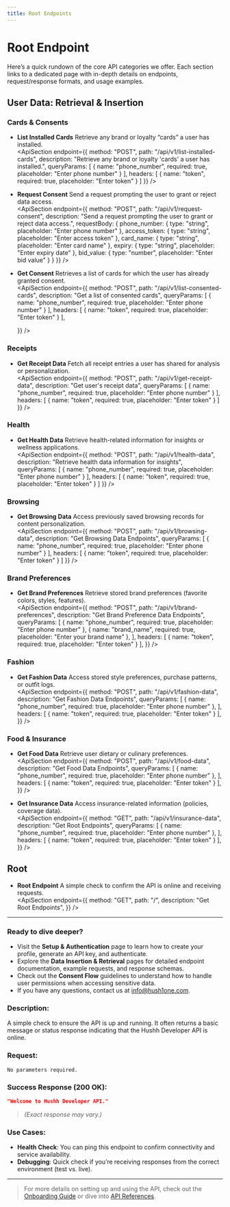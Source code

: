```yaml
---
title: Root Endpoints
---
```


# Root Endpoint

Here’s a quick rundown of the core API categories we offer. Each section links to a dedicated page with in-depth details on endpoints, request/response formats, and usage examples.

## User Data: Retrieval & Insertion

### Cards & Consents

- **List Installed Cards**
  Retrieve any brand or loyalty “cards” a user has installed.  
  <ApiSection 
  endpoint={{
    method: "POST",
    path: "/api/v1/list-installed-cards",
    description: "Retrieve any brand or loyalty 'cards' a user has installed.",
    queryParams: [
      { name: "phone_number", required: true, placeholder: "Enter phone number" }
    ],
    headers: [
      { name: "token", required: true, placeholder: "Enter token" }
    ]
  }}
  />


- **Request Consent**
  Send a request prompting the user to grant or reject data access.  
  <ApiSection 
  endpoint={{
    method: "POST",
    path: "/api/v1/request-consent",
    description: "Send a request prompting the user to grant or reject data access.",
    requestBody: {
      phone_number: { type: "string", placeholder: "Enter phone number" },
      access_token: { type: "string", placeholder: "Enter access token" },
      card_name: { type: "string", placeholder: "Enter card name" },
      expiry: { type: "string", placeholder: "Enter expiry date" },
      bid_value: { type: "number", placeholder: "Enter bid value" }
    }
  }}
  />

- **Get Consent**
  Retrieves a list of cards for which the user has already granted consent.  
  <ApiSection 
  endpoint={{
    method: "POST",
    path: "/api/v1/list-consented-cards",
    description: "Get a list of consented cards",
    queryParams: [
      { name: "phone_number", required: true, placeholder: "Enter phone number" }
    ],
    headers: [
      { name: "token", required: true, placeholder: "Enter token" }
    ],
    
  }}
  />

### Receipts

- **Get Receipt Data**
  Fetch all receipt entries a user has shared for analysis or personalization.  
  <ApiSection 
  endpoint={{
    method: "POST",
    path: "/api/v1/get-receipt-data",
    description: "Get user's receipt data",
    queryParams: [
      { name: "phone_number", required: true, placeholder: "Enter phone number" }
    ],
    headers: [
      { name: "token", required: true, placeholder: "Enter token" }
    ]
  }}
  />


### Health


- **Get Health Data**
  Retrieve health-related information for insights or wellness applications.  
  <ApiSection 
  endpoint={{
    method: "POST",
    path: "/api/v1/health-data",
    description: "Retrieve health data information for insights",
    queryParams: [
      { name: "phone_number", required: true, placeholder: "Enter phone number" }
    ],
    headers: [
      { name: "token", required: true, placeholder: "Enter token" }
    ]
  }}
  />

### Browsing


- **Get Browsing Data**
  Access previously saved browsing records for content personalization.  
  <ApiSection 
  endpoint={{
    method: "POST",
    path: "/api/v1/browsing-data",
    description: "Get Browsing Data Endpoints",
    queryParams: [
      { name: "phone_number", required: true, placeholder: "Enter phone number" }
    ],
    headers: [
      { name: "token", required: true, placeholder: "Enter token" }
    ]
  }}
  />

### Brand Preferences


- **Get Brand Preferences**
  Retrieve stored brand preferences (favorite colors, styles, features).  
  <ApiSection 
    endpoint={{
    method: "POST",
    path: "/api/v1/brand-preferences",
    description: "Get Brand Preference Data Endpoints",
    queryParams: [
      { name: "phone_number", required: true, placeholder: "Enter phone number" },
      { name: "brand_name", required: true, placeholder: "Enter your brand name" },
    ],
    headers: [
      { name: "token", required: true, placeholder: "Enter token" }
    ],
  }}
  />

### Fashion

- **Get Fashion Data**
  Access stored style preferences, purchase patterns, or outfit logs.  
  <ApiSection 
    endpoint={{
    method: "POST",
    path: "/api/v1/fashion-data",
    description: "Get Fashion Data Endpoints",
    queryParams: [
      { name: "phone_number", required: true, placeholder: "Enter phone number" },
    ],
    headers: [
      { name: "token", required: true, placeholder: "Enter token" }
    ],
  }}
  />

### Food & Insurance

- **Get Food Data**
  Retrieve user dietary or culinary preferences.  
  <ApiSection 
    endpoint={{
    method: "POST",
    path: "/api/v1/food-data",
    description: "Get Food Data Endpoints",
    queryParams: [
      { name: "phone_number", required: true, placeholder: "Enter phone number" },
    ],
    headers: [
      { name: "token", required: true, placeholder: "Enter token" }
    ],
  }}
  />

- **Get Insurance Data**
  Access insurance-related information (policies, coverage data).  
  <ApiSection 
    endpoint={{
    method: "GET",
    path: "/api/v1/insurance-data",
    description: "Get Root Endpoints",
    queryParams: [
      { name: "phone_number", required: true, placeholder: "Enter phone number" },
    ],
    headers: [
      { name: "token", required: true, placeholder: "Enter token" }
    ],
  }}
  />

## Root

- **Root Endpoint**
  A simple check to confirm the API is online and receiving requests.  
   <ApiSection 
    endpoint={{
    method: "GET",
    path: "/",
    description: "Get Root Endpoints",
  }}
  />

---

### Ready to dive deeper?

- Visit the **Setup & Authentication** page to learn how to create your profile, generate an API key, and authenticate.
- Explore the **Data Insertion & Retrieval** pages for detailed endpoint documentation, example requests, and response schemas.
- Check out the **Consent Flow** guidelines to understand how to handle user permissions when accessing sensitive data.
- If you have any questions, contact us at [info@hush1one.com](mailto:info@hush1one.com).


### Description:
A simple check to ensure the API is up and running. It often returns a basic message or status response indicating that the Hushh Developer API is online.

### Request:
```http
No parameters required.
```



### Success Response (200 OK):
```json
"Welcome to Hushh Developer API."
```

> *(Exact response may vary.)*

### Use Cases:

- **Health Check**: You can ping this endpoint to confirm connectivity and service availability.
- **Debugging**: Quick check if you’re receiving responses from the correct environment (test vs. live).

---

> For more details on setting up and using the API, check out the [Onboarding Guide](/onboarding) or dive into [API References](/api-reference).
